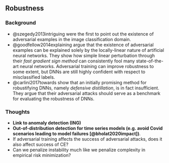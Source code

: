 ## Robustness {#robustness}

### Background

- @szegedy2013intriguing were the first to point out the existence of adversarial examples in the image classification domain.
- @goodfellow2014explaining argue that the existence of adversarial examples can be explained solely by the locally-linear nature of artificial neural networks. They show how simple linear perturbation through their *fast gradient sign method* can consistently fool many state-of-the-art neural networks. Adversarial training can improve robustness to some extent, but DNNs are still highly confident with respect to misclassified labels.
- @carlini2017towards show that an initially promising method for robustifying DNNs, namely *defensive distillation*, is in fact insufficient. They argue that their adversarial attacks should serve as a benchmark for evaluating the robustness of DNNs.

### Thoughts {.thoughts}

:::{.thoughts}
- **Link to anomaly detection (ING)**
- **Out-of-distribution detection for time series models (e.g. avoid Covid scenarios leading to model failures [@bholat2020impact])**.
- If adversarial training affects the success of adversarial attacks, does it also affect success of CE?
- Can we penalize instability much like we penalize complexity in empirical risk minimization?
:::
